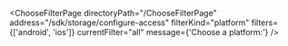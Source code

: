 

<ChooseFilterPage
  directoryPath="/ChooseFilterPage"
  address="/sdk/storage/configure-access"
  filterKind="platform"
  filters={['android', 'ios']}
  currentFilter="all"
  message={'Choose a platform:'}
/>
